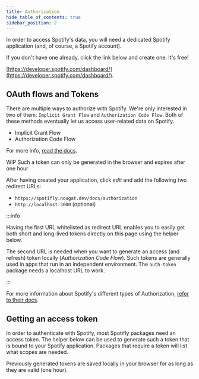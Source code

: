 ```yaml
---
title: Authorization
hide_table_of_contents: true
sidebar_position: 2
---
```


In order to access Spotify's data, you will need a dedicated Spotify application (and, of course, a Spotify account).

If you don't have one already, click the link below and create one. It's free!

[https://developer.spotify.com/dashboard/](https://developer.spotify.com/dashboard/).

## OAuth flows and Tokens

There are multiple ways to authorize with Spotify. We're only interested in two of them: `Implicit Grant Flow` and `Authorization Code Flow`. Both of these methods eventually let us access user-related data on Spotify.

- Implicit Grant Flow
- Authorization Code Flow

For more info, [read the docs](https://developer.spotify.com/documentation/general/guides/authorization/).

WIP Such a token can only be generated in the browser and expires after one hour

After having created your application, click _edit_ and add the following two redirect URLs:

- `https://spotifly.nougat.dev/docs/authorization`
- `http://localhost:3000` (optional)

:::info

Having the first URL whitelisted as redirect URL enables you to easily get both short and long-lived tokens directly on this page using the helper below.

The second URL is needed when you want to generate an access (and refresh) token locally (_Authorization Code Flow_). Such tokens are generally used in apps that run in an independent environment. The `auth-token` package needs a localhost URL to work.

:::

For more information about Spotify's different types of Authorization, [refer to their docs](https://developer.spotify.com/documentation/general/guides/authorization/).

## Getting an access token

In order to authenticate with Spotify, most Spotifly packages need an access token. The helper below can be used to generate such a token that is bound to your Spotify application. Packages that require a token will list what scopes are needed.

Previously generated tokens are saved locally in your browser for as long as they are valid (one hour).


<AuthTokenForm />
